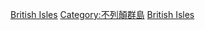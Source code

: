 [[Category:依島嶼劃分的人物|British Isles]]
[[Category:不列顛群島|Category:不列顛群島]]
[[Category:依國籍及出身地劃分的人物|British Isles]]
